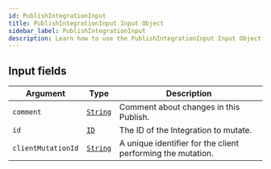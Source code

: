 ```yaml
---
id: PublishIntegrationInput
title: PublishIntegrationInput Input Object
sidebar_label: PublishIntegrationInput
description: Learn how to use the PublishIntegrationInput Input Object for Builder's API.
---
```


## Input fields

| Argument           | Type                                     | Description                                                 |
| ------------------ | ---------------------------------------- | ----------------------------------------------------------- |
| `comment`          | [`String`](/self-managed/composer/builder/api/schema/scalar/String.mdx) | Comment about changes in this Publish.                      |
| `id`               | [`ID`](/self-managed/composer/builder/api/schema/scalar/ID.mdx)         | The ID of the Integration to mutate.                        |
| `clientMutationId` | [`String`](/self-managed/composer/builder/api/schema/scalar/String.mdx) | A unique identifier for the client performing the mutation. |
